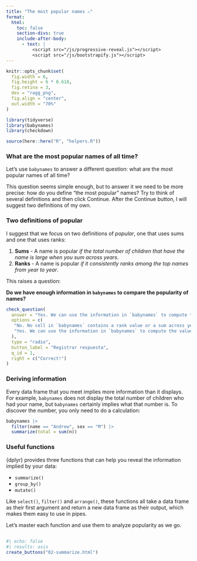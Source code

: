 ```yaml
---
title: "The most popular names ⚠"
format:
  html: 
    toc: false
    section-divs: true
    include-after-body: 
      - text: |
          <script src="/js/progressive-reveal.js"></script>
          <script src="/js/bootstrapify.js"></script>
---
```


```r
knitr::opts_chunk$set(
  fig.width = 6,
  fig.height = 6 * 0.618,
  fig.retina = 3,
  dev = "ragg_png",
  fig.align = "center",
  out.width = "70%"
)

library(tidyverse)
library(babynames)
library(checkdown)

source(here::here("R", "helpers.R"))
```

### What are the most popular names of all time? {.no-hide}

Let's use `babynames` to answer a different question: what are the most popular names of all time?

This question seems simple enough, but to answer it we need to be more precise: how do you define "the most popular" names? Try to think of several definitions and then click Continue. After the Continue button, I will suggest two definitions of my own.

### Two definitions of popular

I suggest that we focus on two definitions of _popular_, one that uses sums and one that uses ranks:

1. **Sums** - A name is popular _if the total number of children that have the name is large when you sum across years_.
2. **Ranks** - A name is popular _if it consistently ranks among the top names from year to year_.

This raises a question:

::: {.callout-note appearance="simple" icon=false .question}

**Do we have enough information in `babynames` to compare the popularity of names?**

```r
check_question(
  answer = "Yes. We can use the information in `babynames` to compute the values we want.", 
  options = c(
   "No. No cell in `babynames` contains a rank value or a sum across years.",
   "Yes. We can use the information in `babynames` to compute the values we want."
  ), 
  type = "radio", 
  button_label = "Registrar respuesta", 
  q_id = 1,
  right = c("Correct!")
)
```
:::

### Deriving information

Every data frame that you meet implies more information than it displays. For example, `babynames` does not display the total number of children who had your name, but `babynames` certainly implies what that number is. To discover the number, you only need to do a calculation:

```r
babynames |> 
  filter(name == "Andrew", sex == "M") |> 
  summarize(total = sum(n))
```

### Useful functions

{dplyr} provides three functions that can help you reveal the information implied by your data: 

* `summarize()`  
* `group_by()`  
* `mutate()`

Like `select()`, `filter()` and `arrange()`, these functions all take a data frame as their first argument and return a new data frame as their output, which makes them easy to use in pipes.

Let's master each function and use them to analyze popularity as we go.

##

```r
#| echo: false
#| results: asis
create_buttons("02-summarize.html")
```
